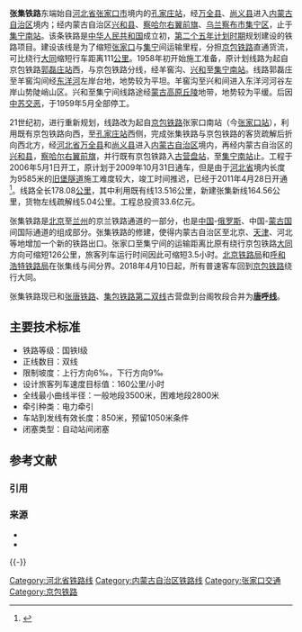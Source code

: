{{NoteTA
|1=zh-cn:旅行; zh-hk:行車;
}}
{{Infobox rail system-route
|rail_name = 张集铁路
|banner_color = blue
|sec_banner_color = 
|logo_filename = 
|image_width = 
|logo_bgcolor = 
|logo_note = 
|image = 
|imagesize = 
|caption = 
|system_map = 
|mapimage_width = 
|map_bgcolor = 
|locale = {{PRC}}
|service_type = 货物运输
|start = [[孔家庄站|孔家庄站]]、[[古营盘站|古营盘站]]
|begin_operation = 2011年4月28日
|end_operation = 
|operation_note = 
|system_length = 178.08 km
|length_in_operation = 
|total_length = 
|status = 使用中
|line_title = 线路
|lines = [[复线铁路|复线铁路]]
|stations = 
|route_title = 线路
|main_route = 
|secondary_route = 
|branch_route = 
|standard = 
|main_stations = 万全西站、兴和西站
|ridership = 
|fleet_size = 
|max_speed = 160 km/h
|track_gauge = {{standard gauge}}（[[标准轨|标准轨]]）
|distance_between_mainlines = 
|min_radius = 一般地段3500米，困难地段2800米
|max_grade = 
|block_signal = 自动站间闭塞
|electrified = [[接触网供电|接触网供电]]：50Hz 25,000V
|depot = 
|operator = [[北京铁路局|北京铁路局]]、[[呼和浩特铁路局|呼和浩特铁路局]]
|franchise = 
|hq = 
|key_person = 
|website = 
|route_map={{BS-map|inline=1|map=
\CONTg\~~ ~~ ~~ ~~连接[[京包铁路|京包铁路]]，往[[北京北站|北京北站]]方向
BHF~~0~~[[张家口站|张家口站]]
CONTgq\ABZgr\CONTg~~ ~~ ~~ ~~连接[[京包铁路张家口联络线|京包铁路张家口联络线]]
\ABZg+l\STRr~~ ~~ ~~ ~~连接[[张唐铁路|张唐铁路]]，往[[曹妃甸北站|曹妃甸北站]]方向
HST~~13~~[[孔家庄站|孔家庄站]]
STR+l\ABZgr\~~ ~~ ~~ ~~连接[[京包铁路|京包铁路]]，往[[集宁南站|集宁南站]]方向
STRl\hKRZ\STR+r~~ ~~ ~~ ~~上跨京包铁路
\HST\CONTf~~35~~[[万全西站|万全西站]]
TUNNEL1~~ ~~旧堡隧道
HST~~60~~[[小蒜沟站|小蒜沟站]]
STR+GRZq~~ ~~ ~~ ~~{{rmri|u}}[[北京铁路局|京局]]／[[呼和浩特铁路局|呼局]]{{rmri|d}}
HST~~79~~[[友谊水库站|友谊水库站]]
HST~~99~~[[兴和西站|兴和西站]]
HST~~113~~[[庙梁站|庙梁站]]
\HST\CONTg~~137~~[[西土城站_(内蒙古)|西土城站]]
STR+l\KRZh\STRr~~ ~~ ~~ ~~下穿[[京包铁路|京包铁路]]
STRl\ABZg+r\~~ ~~ ~~ ~~连接[[京包铁路|京包铁路]]，往[[张家口站|张家口站]]方向
HST~~171~~[[古营盘站|古营盘站]]
BHF~~178~~[[集宁南站|集宁南站]]
CONTgq\ABZgr\~~ ~~ ~~ ~~连接[[集二铁路|集二铁路]]往[[二连浩特|二连浩特]]方向，[[集通铁路|集通铁路]]往[[通辽|通辽]]方向
\CONTf\~~ ~~ ~~ ~~连接[[京包铁路|京包铁路]]，往[[包头|包头]]方向
}}
}}
'''张集铁路'''东端始自[[河北省|河北省]][[张家口市|张家口市]]境内的[[孔家庄站|孔家庄站]]，经[[万全县|万全县]]、[[尚义县|尚义县]]进入[[内蒙古自治区|内蒙古自治区]]境内；经内蒙古自治区[[兴和县|兴和县]]、[[察哈尔右翼前旗|察哈尔右翼前旗]]、[[乌兰察布市|乌兰察布市]][[集宁区|集宁区]]，止于[[集宁南站|集宁南站]]。该条铁路是[[中华人民共和国|中华人民共和国]]成立初，[[中国五年计划|第二个五年计划时期]]规划建设的铁路项目。建设该线是为了缩短[[张家口|张家口]]与[[集宁|集宁]]间运输里程，分担[[京包铁路|京包铁路]]直通货流，可比绕行[[大同市|大同]]缩短行车距离111[[公里|公里]]。1958年初开始施工准备，原计划线路为起自京包铁路[[郭磊庄站|郭磊庄站]]西，与京包铁路分线，经羊窖沟、[[兴和县|兴和]]至[[集宁南站|集宁南站]]。线路郭磊庄至羊窖沟间经[[洋河_(永定河支流)|东洋河]]左岸台地，地势较为平坦。羊窖沟至兴和间进入东洋河河谷左岸山势陡峭山区。兴和至集宁间线路途经[[蒙古高原|蒙古高原]][[丘陵|丘陵]]地带，地势较为平缓。后因[[中苏交恶|中苏交恶]]，于1959年5月全部停工。

21世纪初，进行重新规划，线路改为起自[[京包铁路|京包铁路]]张家口南站（今[[张家口站|张家口站]]），利用既有京包铁路向西，至[[孔家庄站|孔家庄站]]西侧，完成张集铁路与京包铁路的客货疏解后折向西北方，经[[河北省|河北省]][[万全县|万全县]]和[[尚义县|尚义县]]进入[[内蒙古自治区|内蒙古自治区]]境内，再经内蒙古自治区的[[兴和县|兴和县]]，[[察哈尔右翼前旗|察哈尔右翼前旗]]，并行既有京包铁路入[[古营盘站|古营盘站]]，至[[集宁南站|集宁南站]]止。工程于2006年5月1日开工，原计划于2009年10月31日通车，但是由于[[河北省|河北省]]境内长度为9585米的[[旧堡隧道|旧堡隧道]]施工难度较大，竣工时间推迟，已经于2011年4月28日开通<ref>{{Cite web |url=http://inews.nmgnews.com.cn/system/2011/04/29/010586392.shtml |title=张家口至集宁铁路开通 |access-date=2011-04-29 |archive-date=2016-03-04 |archive-url=https://web.archive.org/web/20160304135158/http://inews.nmgnews.com.cn/system/2011/04/29/010586392.shtml }}</ref>。线路全长178.08[[公里|公里]]，其中利用既有线13.516公里，新建张集新线164.56公里，货物左线疏解线5.04公里。工程总投资33.6亿元。

张集铁路是[[北京|北京]]至[[兰州|兰州]]的京兰铁路通道的一部分，也是[[中国|中国]]-[[俄罗斯|俄罗斯]]、中国-[[蒙古国|蒙古国]]间国际通道的组成部分。张集铁路的修建，使得内蒙古自治区至北京、[[天津|天津]]、河北等地增加一个新的铁路出口。张家口至集宁间的运输距离比原有绕行京包铁路[[大同市|大同]]方向可缩短126公里，旅客列车运行时间因此可缩短3.5小时。[[北京铁路局|北京铁路局]]和[[呼和浩特铁路局|呼和浩特铁路局]]在张集线{{站|小蒜沟}}与{{站|友谊水库}}间分界。2018年4月10日起，所有普速客车回到[[京包铁路|京包铁路]]绕行大同。

张集铁路现已和[[张唐铁路|张唐铁路]]、[[集包铁路第二双线|集包铁路第二双线]]古营盘到台阁牧段合并为'''[[唐呼线|唐呼线]]'''。

==主要技术标准==
*铁路等级：国铁I级
*正线数目：双线
*限制坡度：上行方向6‰，下行方向9‰
*设计旅客列车速度目标值：160公里/小时
*全线最小曲线半径：一般地段3500米，困难地段2800米
*牵引种类：电力牵引
*车站到发线有效长度：850米，预留1050米条件
*闭塞类型：自动站间闭塞

== 参考文献 ==
=== 引用 ===
{{Reflist}}

=== 来源 ===
{{Refbegin}}
* {{cite book|editor=韩江平 主编|title=《中国铁道年鉴 2007》|location=北京|publisher=中国铁道出版社|year=2007|ISSN = 10096957}}
* {{cite book|authors=马千里、王开济|title=《中国铁路建筑编年简史（1881-1981）》|location=北京 |publisher=中国铁道出版社|year=1983 }}
{{Refend}}

{{-}}
{{集包铁路变迁}}
{{张集铁路}}
{{中国铁路}}

[[Category:河北省铁路线|Category:河北省铁路线]]
[[Category:内蒙古自治区铁路线|Category:内蒙古自治区铁路线]]
[[Category:张家口交通|Category:张家口交通]]
[[Category:京包铁路|Category:京包铁路]]